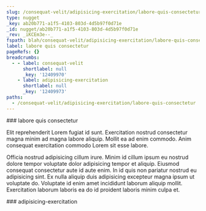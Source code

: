 ```yaml
---
slug: /consequat-velit/adipisicing-exercitation/labore-quis-consectetur
type: nugget
_key: ab20b771-a1f5-4103-803d-4d5b97f0d71e
_id: nugget/ab20b771-a1f5-4103-803d-4d5b97f0d71e
_rev: _iKCEm3e--_
fspath: blah/consequat-velit/adipisicing-exercitation/labore-quis-consectetur.md
label: labore quis consectetur
pageRefs: {}
breadcrumbs:
  - - label: consequat-velit
      shortlabel: null
      _key: '12409970'
    - label: adipisicing-exercitation
      shortlabel: null
      _key: '12409973'
paths:
  - /consequat-velit/adipisicing-exercitation/labore-quis-consectetur
---
```


<NuggetArea>
<Nugget slug="/consequat-velit/adipisicing-exercitation/labore-quis-consectetur" type="nugget" _key="ab20b771-a1f5-4103-803d-4d5b97f0d71e" _id="nugget/ab20b771-a1f5-4103-803d-4d5b97f0d71e" _rev="_iKCEm3e--_" fspath="blah/consequat-velit/adipisicing-exercitation/labore-quis-consectetur.md" label="labore quis consectetur" paths="/consequat-velit/adipisicing-exercitation/labore-quis-consectetur">
<NuggetBody>
### labore quis consectetur

Elit reprehenderit Lorem fugiat id sunt. Exercitation nostrud consectetur magna minim ad magna labore aliquip. Mollit ea ad enim commodo. Anim consequat exercitation commodo Lorem sit esse labore.

Officia nostrud adipisicing cillum irure. Minim id cillum ipsum eu nostrud dolore tempor voluptate dolor adipisicing tempor et aliquip. Eiusmod consequat consectetur aute id aute enim. In id quis non pariatur nostrud eu adipisicing sint. Ex nulla aliquip duis adipisicing excepteur magna ipsum ut voluptate do. Voluptate id enim amet incididunt laborum aliquip mollit. Exercitation laborum laboris ea do id proident laboris minim culpa et.

</NuggetBody>
<Breadcrumbs>
<Crumbs>
<Crumb _key="12409970" label="consequat-velit" /><Crumb _key="12409973" label="adipisicing-exercitation" />
</Crumbs>
</Breadcrumbs>
</Nugget>

<NuggetsInbound>
</NuggetsInbound>
<NuggetsOutbound>
</NuggetsOutbound>
</NuggetArea>
<PassagesInbound>
<Passage direction="inbound" type="passage" _key="12409973" _id="passage/12409973" _rev="_iKCEm2q---" label="adipisicing-exercitation" passage="adipisicing-exercitation" fspath="blah/consequat-velit/adipisicing-exercitation" paths="/consequat-velit/adipisicing-exercitation" slug="/consequat-velit/adipisicing-exercitation">
<NuggetBody>
### adipisicing-exercitation

</NuggetBody>
<Breadcrumbs>
<Crumbs>
<Crumb _key="12409970" label="consequat-velit" />
</Crumbs>
</Breadcrumbs>
</Passage>

</PassagesInbound>
<PassagesOutbound>
</PassagesOutbound>